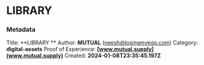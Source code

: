 # LIBRARY 



### Metadata
Title: **LIBRARY **
Author: **MUTUAL** (neesh@losingmyego.com)
Category: **digital-assets**
Proof of Experience: **[www.mutual.supply](www.mutual.supply)**
Created: **2024-01-08T23:35:45.197Z**
